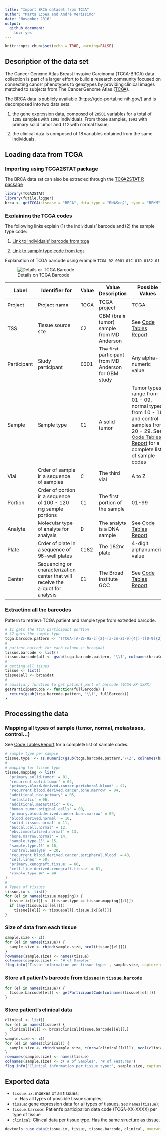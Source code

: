 ```yaml
---
title: "Import BRCA dataset from TCGA"
author: "Marta Lopes and André Veríssimo"
date: "November 2016"
output:
  github_document:
    toc: yes
---
```


```r
knitr::opts_chunk$set(echo = TRUE, warning=FALSE)
```

## Description of the data set

The Cancer Genome Atlas Breast Invasive Carcinoma (TCGA-BRCA) data collection is part of a larger effort to build a research community focused on connecting cancer phenotypes to genotypes by providing clinical images matched to subjects from The Cancer Genome Atlas ([TCGA](https://cancergenome.nih.gov/)). 

The BRCA data is publicly available (https://gdc-portal.nci.nih.gov/) and is decomposed into two data sets:

1. the gene expression data, composed of `20501` variables for a total of `1205` samples with `1093` individuals. From those samples, `1093` with primary solid tumor and `112` with normal tissue;

1. the clinical data is composed of 18 variables obtained from the same individuals.

## Loading data from TCGA

### Importing using TCGA2STAT package

The BRCA data set can also be extracted through the [TCGA2STAT R package](https://cran.r-project.org/web/packages/TCGA2STAT/index.html)

```r
library(TCGA2STAT)
library(futile.logger)
brca <- getTCGA(disease = "BRCA", data.type = "RNASeq2", type = "RPKM", clinical = TRUE)
```

### Explaining the TCGA codes

The following links explain (1) the individuals' barcode and (2) the sample type code:

1.  [Link to individuals' barcode from tcga](https://wiki.nci.nih.gov/display/TCGA/TCGA+barcode?desktop=true&macroName=unmigrated-inline-wiki-markup)

1. [Link to sample type code from tcga](https://gdc.cancer.gov/resources-tcga-users/tcga-code-tables/sample-type-codes)

Explanation of TCGA barcode using example `TCGA-02-0001-01C-01D-0182-01`

![Details on TCGA Barcode](https://wiki.nci.nih.gov/download/attachments/39294833/barcode.png?version=1&modificationDate=1300400318000&api=v2)

| Label       | Identifier for     | Value | Value Description | Possible Values |
|-------------|--------------------|-------|-------------------|-----------------|
| Project     | Project name       | TCGA | TCGA project | TCGA |
| TSS         | Tissue source site | 02 | GBM (brain tumor) sample from MD Anderson | See [Code Tables Report](https://gdc.cancer.gov/resources-tcga-users/tcga-code-tables/tissue-source-site-codes) |
| Participant | Study participant | 0001 | The first participant from MD Anderson for GBM study | Any alpha-numeric value |
| Sample      | Sample type       | 01 | A solid tumor | Tumor types range from 01 - 09, normal types from 10 - 19 and control samples from 20 - 29. See [Code Tables Report](https://gdc.cancer.gov/resources-tcga-users/tcga-code-tables/sample-type-codes) for a complete list of sample codes |
| Vial        | Order of sample in a sequence of samples       | C | The third vial | A to Z |
| Portion     | Order of portion in a sequence of 100 - 120 mg sample portions | 01 | The first portion of the sample | 01-99 |
| Analyte     | Molecular type of analyte for analysis         | D | The analyte is a DNA sample | See [Code Tables Report](https://gdc.cancer.gov/resources-tcga-users/tcga-code-tables/portion-analyte-codes) |
| Plate       | Order of plate in a sequence of 96-well plates | 0182 | The 182nd plate | 4-digit alphanumeric value |
| Center      | Sequencing or characterization center that will receive the aliquot for analysis | 01 | The Broad Institute GCC | See [Code Tables Report](https://gdc.cancer.gov/resources-tcga-users/tcga-code-tables/center-codes) |

### Extracting all the barcodes

Pattern to retrieve TCGA patient and sample type from extended barcode.

```r
# $1 gets the TCGA participant portion
# $2 gets the sample type
tcga.barcode.pattern <- '(TCGA-[A-Z0-9a-z]{2}-[a-zA-Z0-9]{4})-([0-9]{2}).+'
#
# patient barcode for each column in brca$dat
tissue.barcode <- list()
tissue.barcode$all <- gsub(tcga.barcode.pattern, '\\1', colnames(brca$dat))
#
# getting all tisues
tissue <- list()
tissue$all <- brca$dat
#
# auxiliary function to get patient part of barcode (TCGA-XX-XXXX)
getParticipantCode <- function(fullBarcode) {
  return(gsub(tcga.barcode.pattern, '\\1', fullBarcode))
}
```

## Processing the data

### Mapping all types of sample (tumor, normal, metastases, control...)

See [Code Tables Report](https://gdc.cancer.gov/resources-tcga-users/tcga-code-tables/sample-type-codes) for a complete list of sample codes.

```r
# sample type per sample
tissue.type  <- as.numeric(gsub(tcga.barcode.pattern,'\\2', colnames(brca$dat)))
#
# mapping for tissue type
tissue.mapping <- list( 
  'primary.solid.tumor' = 01,
  'recurrent.solid.tumor' = 02,
  'primary.blood.derived.cancer.peripheral.blood' = 03,
  'recurrent.blood.derived.cancer.bone.marrow' = 04,
  'additional.new.primary' = 05,
  'metastatic' = 06,
  'additional.metastatic' = 07,
  'human.tumor.original.cells' = 08,
  'primary.blood.derived.cancer.bone.marrow' = 09,
  'blood.derived.normal' = 10,
  'solid.tissue.normal' = 11,
  'buccal.cell.normal' = 12,
  'ebv.immortalized.normal' = 13,
  'bone.marrow.normal' = 14,
  'sample.type.15' = 15,
  'sample.type.16' = 16,
  'control.analyte' = 20,
  'recurrent.blood.derived.cancer.peripheral.blood' = 40,
  'cell.lines' = 50,
  'primary.xenograft.tissue' = 60,
  'cell.line.derived.xenograft.tissue' = 61,
  'sample.type.99' = 99
)
#
# Types of tissues
tissue.ix <- list()
for (el in names(tissue.mapping)) {
  tissue.ix[[el]] <- (tissue.type == tissue.mapping[[el]])
  if (any(tissue.ix[[el]]))
    tissue[[el]] <- tissue$all[,tissue.ix[[el]]]
}
```

### Size of data from each tissue

```r
sample.size <- c()
for (el in names(tissue)) {
  sample.size <- rbind(sample.size, ncol(tissue[[el]]))
}
rownames(sample.size) <- names(tissue)
colnames(sample.size) <- '# of Samples'
flog.info('Tissue information per tissue type:', sample.size, capture = TRUE)
```

### Store all patient's barcode from `tissue` in `tissue.barcode`

```r
for (el in names(tissue)) {
  tissue.barcode[[el]] <- getParticipantCode(colnames(tissue[[el]]))
}
```

### Store patient's clinical data

```r
clinical <- list()
for (el in names(tissue)) {
  clinical[[el]] <- brca$clinical[tissue.barcode[[el]],]
}
sample.size <- c()
for (el in names(clinical)) {
  sample.size <- rbind(sample.size, c(nrow(clinical[[el]]), ncol(clinical[[el]])))
}
rownames(sample.size) <- names(tissue)
colnames(sample.size) <- c('# of Samples', '# of Features')
flog.info('Clinical information per tissue type:', sample.size, capture = TRUE)
```


## Exported data

- `tissue.ix`: indexes of all tissues;
    - Has all types of possible tissue samples;
- `tissue`: gene expression data for all types of tissues, see `names(tissue)`;
- `tissue.barcode`: Patient's participation data code (TCGA-XX-XXXX) per type of tissue;
- `clinical`: Clinical data per tissue type. Has the same structure as tissue.

```r
devtools::use_data(tissue.ix, tissue, tissue.barcode, clinical, overwrite = TRUE)
```

